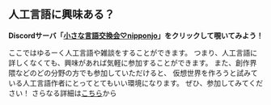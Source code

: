 ## 人工言語に興味ある？

**Discordサーバ「<a href="discord.gg/sS5TgS2">小さな言語交換会♡nipponjo</a>」をクリックして覗いてみよう！**

ここではゆるーく人工言語や雑談をすることができます。
つまり、人工言語に詳しくなくても、興味があれば気軽に参加することができます。
また、創作界隈などのどの分野の方でも参加していただけると、
仮想世界を作ろうと試みている人工言語作者にとってとてもいい環境になります。
ぜひ、参加してみてください！
さらなる詳細は<a href="https://100-matters.hatenablog.jp/entry/nipponjo">こちら</a>から
